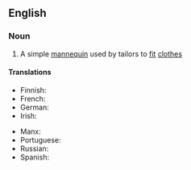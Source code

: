 ==English==

===Noun===
{{en-noun|head=[[tailor]]'s [[dummy]]|tailors' dummies}}

# A simple [[mannequin]] used by tailors to [[fit]] [[clothes]]

====Translations====
{{trans-top|a simple mannequin used by tailors to fit clothes}}
* Finnish: {{t-needed|fi}}
* French: {{t-needed|fr}}
* German: {{t+|de|Schneiderpuppe|f}}
* Irish: {{t|ga|riochtán táilliúra|m}}
{{trans-mid}}
* Manx: {{t|gv|jalloo thalhearagh|m}}
* Portuguese: {{t-needed|pt}}
* Russian: {{t-needed|ru}}
* Spanish: {{t-needed|es}}
{{trans-bottom}}